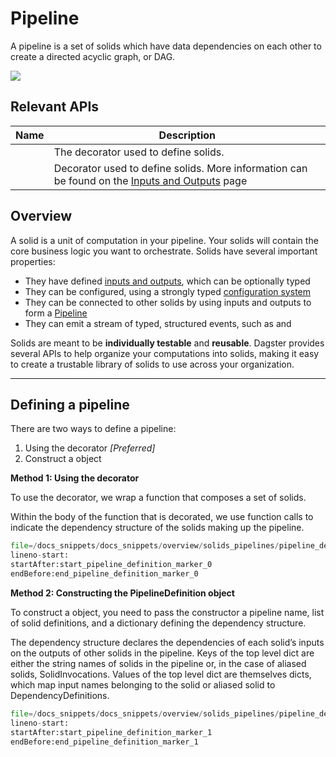 # Pipeline

A pipeline is a set of solids which have data dependencies on each other to create a directed acyclic graph, or DAG.

<img src="/images/pipelines.png" />

## Relevant APIs

| Name                                                                    | Description                                                                                                          |
| ----------------------------------------------------------------------- | -------------------------------------------------------------------------------------------------------------------- |
| <PyObject module="dagster" object="pipeline" displayText="@pipeline" /> | The decorator used to define solids.                                                                                 |
| <PyObject module="dagster" object="PipelineDefinition" />               | Decorator used to define solids. More information can be found on the [Inputs and Outputs](/inputs-and-outputs) page |

## Overview

A solid is a unit of computation in your pipeline. Your solids will contain the core business logic you want to orchestrate. Solids have several important properties:

- They have defined [inputs and outputs](...), which can be optionally typed
- They can be configured, using a strongly typed [configuration system](...)
- They can be connected to other solids by using inputs and outputs to form a [Pipeline](...)
- They can emit a stream of typed, structured events, such as <PyObject module="dagster" object="ExpectationResult"/> and <PyObject module="dagster" object="AssetMaterialization"/>

Solids are meant to be **individually testable** and **reusable**. Dagster provides several APIs to help organize your computations into solids, making it easy to create a trustable library of solids to use across your organization.

---

## Defining a pipeline

There are two ways to define a pipeline:

1. Using the <PyObject module="dagster" object="pipeline" displayText="@pipeline" /> decorator
   _\[Preferred]_
2. Construct a <PyObject module="dagster" object="PipelineDefinition"/> object

**Method 1: Using the decorator**

To use the <PyObject module="dagster" object="pipeline" displayText="@pipeline" /> decorator,
we wrap a function that composes a set of solids.

Within the body of the function that is decorated, we use function calls to indicate the dependency structure of the solids making up the pipeline.

```python literalinclude caption=solids.py
file=/docs_snippets/docs_snippets/overview/solids_pipelines/pipeline_definition.py
lineno-start:
startAfter:start_pipeline_definition_marker_0
endBefore:end_pipeline_definition_marker_0
```

**Method 2: Constructing the PipelineDefinition object**

To construct a <PyObject module="dagster" object="PipelineDefinition"/> object, you need to pass the constructor a pipeline name,
list of solid definitions, and a dictionary defining the dependency structure.

The dependency structure declares the dependencies of each solid’s inputs on the outputs of other solids in the pipeline. Keys of the top level dict are either the string names of solids in the pipeline or, in the case of aliased solids, SolidInvocations. Values of the top level dict are themselves dicts, which map input names belonging to the solid or aliased solid to DependencyDefinitions.

```python literalinclude caption=solids.py
file=/docs_snippets/docs_snippets/overview/solids_pipelines/pipeline_definition.py
lineno-start:
startAfter:start_pipeline_definition_marker_1
endBefore:end_pipeline_definition_marker_1
```
